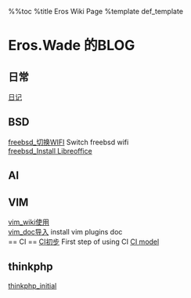 %%toc
%title Eros Wiki Page
%template def_template

= Eros.Wade 的BLOG =
== 日常 ==
[[diary/diary|日记]]
== BSD ==
[[freebsd_切换WIFI]] Switch freebsd wifi <br>
[[freebsd_Install Libreoffice]]
== AI ==
== VIM ==
[[vim_wiki使用]]<br>
[[vim_doc导入]] install vim plugins doc<br>
== CI ==
[[CI初步]]  First step of using CI
[[CI model]]
== thinkphp == 
[[thinkphp_initial]]

